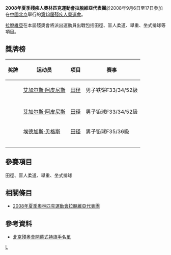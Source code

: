 {{Infobox Country Paralympics
|NPC= LAT
|games= 2008年夏季
|competitors=18
|sports=4
|flagbearer=Edgars Bergs (開幕式) <br /> Aigars Apinis (閉幕式)
|gold=1
|silver=2
|bronze=
|total=3
|rank=45
|officials=
}}

'''2008年夏季殘疾人奧林匹克運動會拉脫維亞代表團'''於2008年9月6日至17日參加在[[中國北京|中國北京]]舉行的[[2008年夏季殘奧會|第13屆殘疾人奧運會]]。

[[拉脫維亞|拉脫維亞]]在本屆殘奧會將派出運動員出戰包括田徑、盲人柔道、舉重、坐式排球等項目。

== 獎牌榜 ==
{| class="wikitable sortable" style="font-size:88%"
|-bgcolor=#efefef
! 奖牌
! 运动员
! 项目
! 赛事
|-
| {{gold medal}} || [[艾加尔斯·阿皮尼斯|艾加尔斯·阿皮尼斯]] || [[2008年夏季殘奧會田径比賽|田径]] || 男子铁饼F33/34/52級
|-

|-
| {{silver medal}} || [[艾加尔斯·阿皮尼斯|艾加尔斯·阿皮尼斯]] || [[2008年夏季殘奧會田径比賽|田径]] || 男子铅球F33/34/52級
|-
| {{silver medal}} || [[埃德加斯·贝格斯|埃德加斯·贝格斯]] || [[2008年夏季殘奧會田径比賽|田径]] || 男子铅球F35/36級
|-

|-
|-

|}

== 參賽項目 ==
田徑、盲人柔道、舉重、坐式排球

== 相關條目 ==
*[[2008年夏季奧林匹克運動會拉脫維亞代表團|2008年夏季奧林匹克運動會拉脫維亞代表團]]

== 參考資料 ==
*[https://web.archive.org/web/20080909184931/http://www.paralympic.org/release/Main_Sections_Menu/News/Press_Releases/Flagbearers_List_Opening_Ceremony_Final_5_Sept1.pdf 北京殘奥會開幕式持旗手名單]

{{2008年夏季殘疾人奧林匹克運動會代表團}}

[[Category:2008年夏季殘疾人奧林匹克運動會代表團|L]]